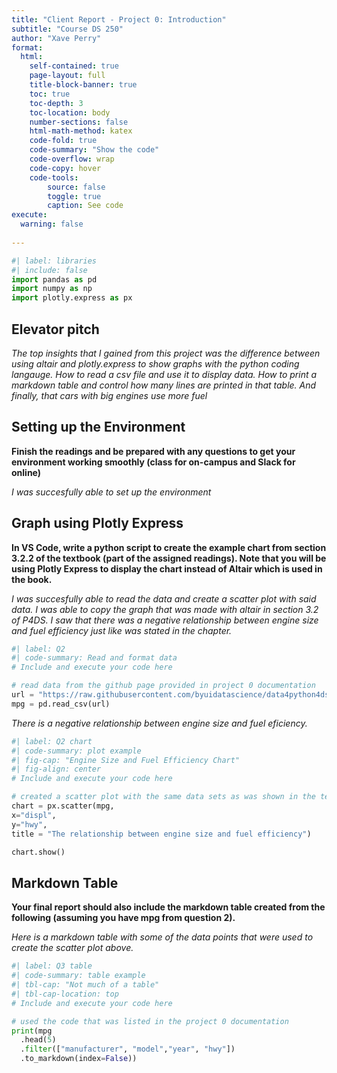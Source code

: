 ```yaml
---
title: "Client Report - Project 0: Introduction"
subtitle: "Course DS 250"
author: "Xave Perry"
format:
  html:
    self-contained: true
    page-layout: full
    title-block-banner: true
    toc: true
    toc-depth: 3
    toc-location: body
    number-sections: false
    html-math-method: katex
    code-fold: true
    code-summary: "Show the code"
    code-overflow: wrap
    code-copy: hover
    code-tools:
        source: false
        toggle: true
        caption: See code
execute: 
  warning: false
    
---
```


```python
#| label: libraries
#| include: false
import pandas as pd
import numpy as np
import plotly.express as px
```


## Elevator pitch

_The top insights that I gained from this project was the difference between using altair and plotly.express to show graphs with the python coding langauge. How to read a csv file and use it to display data. How to print a markdown table and control how many lines are printed in that table. And finally, that cars with big engines use more fuel_

## Setting up the Environment

__Finish the readings and be prepared with any questions to get your environment working smoothly (class for on-campus and Slack for online)__

_I was succesfully able to set up the environment_

## Graph using Plotly Express

__In VS Code, write a python script to create the example chart from section 3.2.2 of the textbook (part of the assigned readings). Note that you will be using Plotly Express to display the chart instead of Altair which is used in the book.__

_I was succesfully able to read the data and create a scatter plot with said data. I was able to copy the graph that was made with altair in section 3.2 of P4DS. I saw that there was a negative relationship between engine size and fuel efficiency just like was stated in the chapter._

```python
#| label: Q2
#| code-summary: Read and format data
# Include and execute your code here

# read data from the github page provided in project 0 documentation
url = "https://raw.githubusercontent.com/byuidatascience/data4python4ds/master/data-raw/mpg/mpg.csv"
mpg = pd.read_csv(url)
```

_There is a negative relationship between engine size and fuel eficiency._

```python
#| label: Q2 chart
#| code-summary: plot example
#| fig-cap: "Engine Size and Fuel Efficiency Chart"
#| fig-align: center
# Include and execute your code here

# created a scatter plot with the same data sets as was shown in the textbook
chart = px.scatter(mpg,  
x="displ", 
y="hwy",
title = "The relationship between engine size and fuel efficiency")

chart.show()
```

## Markdown Table

__Your final report should also include the markdown table created from the following (assuming you have mpg from question 2).__

_Here is a markdown table with some of the data points that were used to create the scatter plot above._
```python
#| label: Q3 table
#| code-summary: table example
#| tbl-cap: "Not much of a table"
#| tbl-cap-location: top
# Include and execute your code here

# used the code that was listed in the project 0 documentation
print(mpg
  .head(5)
  .filter(["manufacturer", "model","year", "hwy"])
  .to_markdown(index=False))

```

